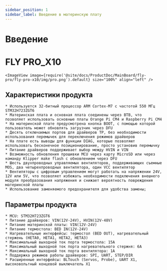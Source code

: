 ```yaml
---
sidebar_position: 1
sidebar_label: Введение в материнскую плату
---
```



# Введение

# FLY PRO_X10


    <ImageView image={require('@site/docs/ProductDoc/MainBoard/fly-pro/fly-pro-x10/img/pro.png').default} size="100%" align="left" />

## Характеристики продукта

    * Используется 32-битный процессор ARM Cortex-M7 с частотой 550 МГц STM32H723ZGT6
    * Материнская плата и основная плата соединены через BTB, что позволяет использовать основные платы Orange Pi CM4 и Raspberry Pi CM4
    * На материнской плате предусмотрена кнопка BOOT, с помощью которой пользователь может обновлять загрузчик через DFU
    * Десять отключаемых портов для драйверов TP, без необходимости использования перемычек для переключения режимов драйверов
    * На плате есть выводы для функции DIAG, которые позволяют использовать бесконечное позиционирование, просто установив перемычку
    * Питание драйверов поддерживает выбор между HVIN и VIN
    * Возможность обновления прошивки MCU через карту MicroSD или через команду Klipper make flash с обновлением через DFU
    * Шесть двухпроводных управляемых вентиляторов, поддерживающих съемные MOS, два четырехпроводных вентилятора, один VCC вентилятор
    * Вентиляторы с цифровым управлением могут работать на напряжении 24V, 12V или 5V, что позволяет избежать необходимости подключения внешнего модуля преобразования напряжения и снижает вероятность повреждения материнской платы
    * Использование заменяемого предохранителя для удобства замены;

## Параметры продукта

    * MCU: STM32H723ZGT6
    * Питание драйверов: VIN(12V-24V), HVIN(12V-48V)
    * Питание материнской платы: VIN(12V-24V)
    * Питание термостола: BED IN(12V-24V)
    * Нагревательные интерфейсы: термостол (BED OUT), нагревательный стержень (HETA0, HETA1, HETA2, HETA3)
    * Максимальный выходной ток порта термостола: 15A
    * Максимальный выходной ток порта нагревательного стержня: 6A
    * Максимальный выходной ток порта вентилятора: 1A
    * Поддержка режимов работы драйверов: SPI, UART, STEP/DIR
    * Расширенные интерфейсы: BLTouch (Servos, Probe), UART X1, высоковольтный концевой выключатель X1


